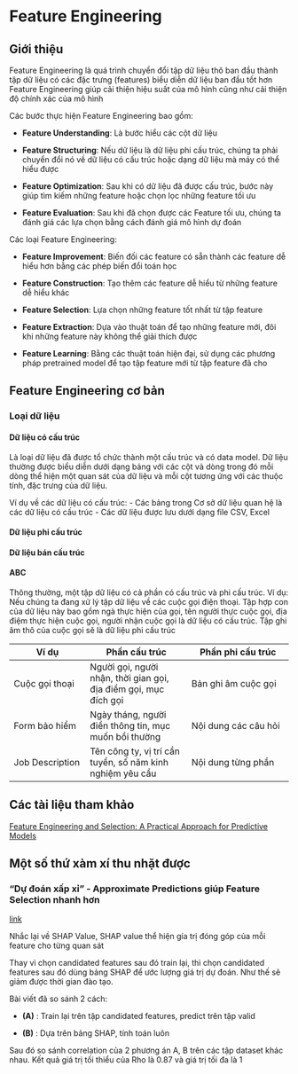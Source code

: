 # Feature Engineering 
## Giới thiệu
Feature Engineering là quá trình chuyển đổi tập dữ liệu thô ban đầu thành tập dữ liệu có các đặc trưng (features) biểu diễn dữ liệu ban đầu tốt hơn
Feature Engineering giúp cải thiện hiệu suất của mô hình cũng như cải thiện độ chính xác của mô hình

Các bước thực hiện Feature Engineering bao gồm:

- **Feature Understanding**: Là bước hiểu các cột dữ liệu

- **Feature Structuring**: Nếu dữ liệu là dữ liệu phi cấu trúc, chúng ta phải chuyển đổi nó về dữ liệu có cấu trúc hoặc dạng dữ liệu mà máy có thể hiểu được

- **Feature Optimization**: Sau khi có dữ liệu đã được cấu trúc, bước này giúp tìm kiếm những feature hoặc chọn lọc những feature tối ưu

- **Feature Evaluation**: Sau khi đã chọn được các Feature tối ưu, chúng ta đánh giá các lựa chọn bằng cách đánh giá mô hình dự đoán

Các loại Feature Engineering:

- **Feature Improvement**: Biến đối các feature có sẵn thành các feature dễ hiểu hơn bằng các phép biến đổi toán học

- **Feature Construction**: Tạo thêm các feature dễ hiểu từ những feature dễ hiểu khác

- **Feature Selection**: Lựa chọn những feature tốt nhất từ tập feature

- **Feature Extraction**: Dựa vào thuật toán để tạo những feature mới, đôi khi những feature này không thể giải thích được

- **Feature Learning**: Bằng các thuật toán hiện đại, sử dụng các phương pháp pretrained model để tạo tập feature mới từ tập feature đã cho

## Feature Engineering cơ bản
### Loại dữ liệu

#### Dữ liệu có cấu trúc {-}
Là loại dữ liệu đã được tổ chức thành một cấu trúc và có data model. Dữ liệu thường được biểu diễn dưới dạng bảng với các cột và dòng trong đó mỗi dòng thể hiện một quan sát của dữ liệu và mỗi cột tương ứng với các thuộc tính, đặc trưng của dữ liệu.

Ví dụ về các dữ liệu có cấu trúc:
- Các bảng trong Cơ sở dữ liệu quan hệ là các dữ liệu có cấu trúc
- Các dữ liệu được lưu dưới dạng file CSV, Excel



#### Dữ liệu phi cấu trúc {-}

#### Dữ liệu bán cấu trúc {-}

#### ABC {-}
Thông thường, một tập dữ liệu có cả phần có cấu trúc và phi cấu  trúc. Ví dụ: Nếu chúng ta đang xử lý tập dữ liệu về các cuộc gọi điện thoại. Tập hợp con của dữ liệu này bao gồm ngà thực hiện của gọi, tên người thực cuộc gọi, địa điệm thực hiện cuộc gọi, người nhận cuộc gọi là dữ liệu có cấu trúc. Tập ghi âm thô của cuộc gọi sẽ là dữ liệu phi cấu trúc

| Ví dụ |  Phần cấu trúc | Phần phi cấu trúc  |
|---|----|----|
|   Cuộc gọi  thoại    |  Người gọi, người nhận, thời gian gọi, địa điểm gọi, mục đích gọi | Bản ghi âm cuộc gọi  |
|   Form bảo hiểm    | Ngày tháng, người điền thông tin, mục muốn bồi thường  |  Nội dung các câu hỏi |
|    Job Description   | Tên công ty, vị trí cần tuyển, số năm kinh nghiệm yêu cầu  |  Nội dung từng phần |



## Các tài liệu tham khảo
[Feature Engineering and Selection: A Practical Approach for Predictive Models](http://www.feat.engineering/)


## Một số thứ xàm xí thu nhặt được
### "Dự đoán xấp xỉ" - Approximate Predictions giúp Feature Selection nhanh hơn
[link](https://towardsdatascience.com/approximate-predictions-make-feature-selection-radically-faster-0f9664877687)

Nhắc lại về SHAP Value, SHAP value thể hiện gía trị đóng góp của mỗi feature cho từng quan sát

Thay vì chọn candidated features sau đó train lại, thì chọn candidated features sau đó dùng bảng SHAP để ước lượng giá trị dự đoán. Như thế sẽ giảm được thời gian đào tạo.

Bài viết đã so sánh 2 cách:

- **(A)** : Train lại trên tập candidated features, predict trên tập valid

- **(B)** : Dựa trên bảng SHAP, tính toán luôn

Sau đó so sánh correlation của 2 phương án A, B trên các tập dataset khác nhau. Kết quả giá trị tối thiểu của Rho là 0.87 và giá trị tối đa là 1
